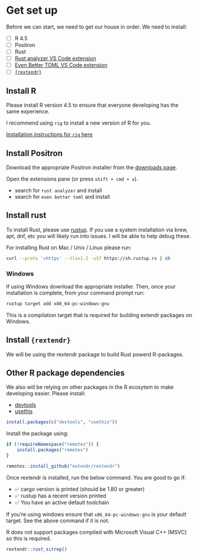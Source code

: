 # Get set up {.unnumbered}




Before we can start, we need to get our house in order. We need to install:

- [ ] R 4.5
- [ ] Positron
- [ ] Rust
- [ ] [Rust analyzer VS Code extension](https://marketplace.visualstudio.com/items?itemName=rust-lang.rust-analyzer)
- [ ] [Even Better TOML VS Code extension](https://marketplace.visualstudio.com/items?itemName=tamasfe.even-better-toml)
- [ ] [`{rextendr}`](https://github.com/extendr/rextendr)

## Install R

Please install R version 4.5 to ensure that everyone developing has the same experience.

::: callout-tip

I recommend using `rig` to install a new version of R for you.

[Installation instructions for `rig` here](https://github.com/r-lib/rig/?tab=readme-ov-file#id-installation)

:::

## Install Positron

Download the appropriate Positron installer from the [downloads page](https://positron.posit.co/download.html).

Open the extensions pane (or press `shift + cmd + x`).

- search for `rust analyzer` and install
- search for `even better toml` and install

## Install rust

To install Rust, please use [rustup](https://rustup.rs/). If you use a system installation via brew, apt, dnf, etc you will likely run into issues. I will be able to help debug these.

For installing Rust on Mac / Unix / Linux please run:

```bash
curl --proto '=https' --tlsv1.2 -sSf https://sh.rustup.rs | sh
```

### Windows

If using Windows download the appropriate installer. Then, once your installation is complete, from your command prompt run:

```bash
rustup target add x86_64-pc-windows-gnu
```

This is a compilation target that is required for building extendr packages on Windows.

## Install `{rextendr}`

We will be using the rextendr package to build Rust powerd R-packages.

::: callout-caution
## Other R package dependencies

We also will be relying on other packages in the R ecosytem to make developing easier. Please install:

- [devtools](https://devtools.r-lib.org/)
- [usethis](https://usethis.r-lib.org/)

```r
install.packages(c("devtools", "usethis"))
```

:::

Install the package using:

```r
if (!requireNamespace("remotes")) {
    install.packages("remotes")
}

remotes::install_github("extendr/rextendr")
```

Once rextendr is installed, run the below command. You are good to go if:

- ✅ cargo version is printed (should be 1.80 or greater)
- ✅ rustup has a recent version printed
- ✅ You have an active default toolchain

::: callout-important
If you're using windows ensure that `x86_64-pc-windows-gnu` is your default target. See the above command if it is not.

R does not support packages compiled with Microsoft Visual C++ (MSVC) so this is required.
:::

```r
rextendr::rust_sitrep()
```
